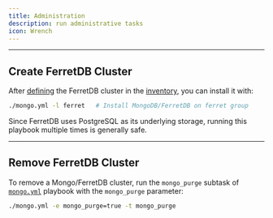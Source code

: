 ```yaml
---
title: Administration
description: run administrative tasks
icon: Wrench
---
```



------

## Create FerretDB Cluster

After [defining](https://pigsty.io/docs/ferret/config/#configuration) the FerretDB cluster in the [inventory](https://pigsty.io/docs/setup/config/), you can install it with:

```bash
./mongo.yml -l ferret   # Install MongoDB/FerretDB on ferret group
```

Since FerretDB uses PostgreSQL as its underlying storage, running this playbook multiple times is generally safe.

------

## Remove FerretDB Cluster

To remove a Mongo/FerretDB cluster, run the `mongo_purge` subtask of [`mongo.yml`](https://pigsty.io/docs/ferret/admin/#mongoyml) playbook with the `mongo_purge` parameter:

```bash
./mongo.yml -e mongo_purge=true -t mongo_purge
```